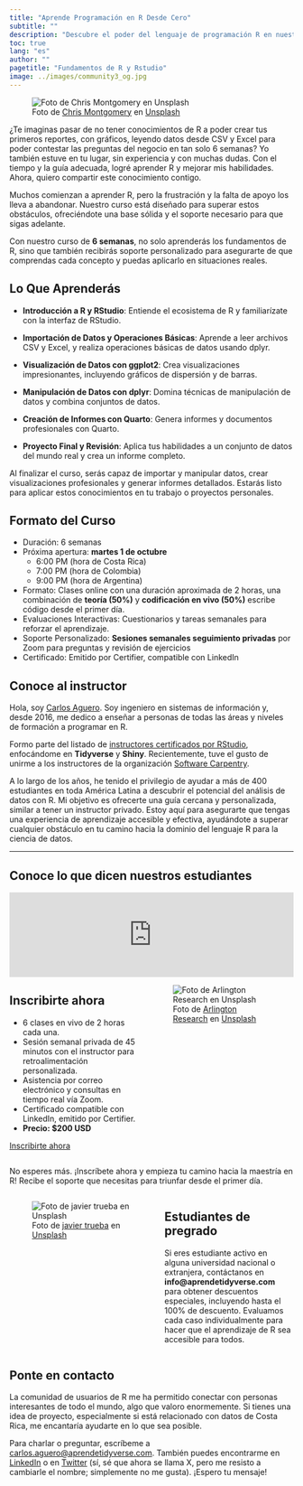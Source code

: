 ```yaml
---
title: "Aprende Programación en R Desde Cero"
subtitle: ""
description: "Descubre el poder del lenguaje de programación R en nuestro curso introductorio de 6 Semanas, diseñado para personas sin experiencia en programación."
toc: true
lang: "es"
author: ""
pagetitle: "Fundamentos de R y Rstudio"
image: ../images/community3_og.jpg
---
```


![Foto de <a href="https://unsplash.com/es/@cwmonty?utm_content=creditCopyText&utm_medium=referral&utm_source=unsplash">Chris Montgomery</a> en <a href="https://unsplash.com/es/fotos/macbook-pro-displaying-group-of-people-smgTvepind4?utm_content=creditCopyText&utm_medium=referral&utm_source=unsplash">Unsplash</a>](../images/community3_og.jpg)


¿Te imaginas pasar de no tener conocimientos de R a poder crear tus primeros reportes, con gráficos, leyendo datos desde CSV y Excel para poder contestar las preguntas del negocio en tan solo 6 semanas? Yo también estuve en tu lugar, sin experiencia y con muchas dudas. Con el tiempo y la guía adecuada, logré aprender R y mejorar mis habilidades. Ahora, quiero compartir este conocimiento contigo.


Muchos comienzan a aprender R, pero la frustración y la falta de apoyo los lleva a abandonar. Nuestro curso está diseñado para superar estos obstáculos, ofreciéndote una base sólida y el soporte necesario para que sigas adelante.

Con nuestro curso de **6 semanas**, no solo aprenderás los fundamentos de R, sino que también recibirás soporte personalizado para asegurarte de que comprendas cada concepto y puedas aplicarlo en situaciones reales.

## Lo Que Aprenderás

+	**Introducción a R y RStudio**: Entiende el ecosistema de R y familiarízate con la interfaz de RStudio.

+ **Importación de Datos y Operaciones Básicas**: Aprende a leer archivos CSV y Excel, y realiza operaciones básicas de datos usando dplyr.

+ **Visualización de Datos con ggplot2**: Crea visualizaciones impresionantes, incluyendo gráficos de dispersión y de barras.

+ **Manipulación de Datos con dplyr**: Domina técnicas de manipulación de datos y combina conjuntos de datos.

+ **Creación de Informes con Quarto**: Genera informes y documentos profesionales con Quarto.

+ **Proyecto Final y Revisión**: Aplica tus habilidades a un conjunto de datos del mundo real y crea un informe completo.

Al finalizar el curso, serás capaz de importar y manipular datos, crear visualizaciones profesionales y generar informes detallados. Estarás listo para aplicar estos conocimientos en tu trabajo o proyectos personales.

## Formato del Curso

+ Duración: 6 semanas
+ Próxima apertura: **martes 1 de octubre** 
  + 6:00 PM (hora de Costa Rica)
  + 7:00 PM (hora de Colombia)
  + 9:00 PM (hora de Argentina)
  
+ Formato: Clases online con una duración aproximada de 2 horas, una combinación de **teoría (50%)** y **codificación en vivo (50%)** escribe código desde el primer día.
+ Evaluaciones Interactivas: Cuestionarios y tareas semanales para reforzar el aprendizaje.
+ Soporte Personalizado: **Sesiones semanales seguimiento privadas** por Zoom para preguntas y revisión de ejercicios
+ Certificado: Emitido por Certifier, compatible con LinkedIn


## Conoce al instructor

Hola, soy [Carlos Aguero](https://www.linkedin.com/in/carlos-aguero-cr). Soy ingeniero en sistemas de información y, desde 2016, me dedico a enseñar a personas de todas las áreas y niveles de formación a programar en R.

Formo parte del listado de [instructores certificados por RStudio](https://education.rstudio.com/trainers/), enfocándome en **Tidyverse** y **Shiny**. Recientemente, tuve el gusto de unirme a los instructores de la organización [Software Carpentry](https://www.software-carpentry.org).

A lo largo de los años, he tenido el privilegio de ayudar a más de 400 estudiantes en toda América Latina a descubrir el potencial del análisis de datos con R. Mi objetivo es ofrecerte una guía cercana y personalizada, similar a tener un instructor privado. Estoy aquí para asegurarte que tengas una experiencia de aprendizaje accesible y efectiva, ayudándote a superar cualquier obstáculo en tu camino hacia la dominio del lenguaje R para la ciencia de datos.

---

## Conoce lo que dicen nuestros estudiantes

```{=html}
<script type="text/javascript" src="https://testimonial.to/js/iframeResizer.min.js"></script>
```
<iframe id="testimonialto-carousel-r-para-ciencia-de-datos-tag-all-light" src="https://embed-v2.testimonial.to/carousel/all/r-para-ciencia-de-datos?theme=light&amp;autoplay=off&amp;showmore=off&amp;one-row=off&amp;hideSource&amp;same-height=off&amp;tag=all&amp;arrowColor=9BA9B4" frameborder="0" scrolling="no" width="100%">

</iframe>

```{=html}
<script type="text/javascript">iFrameResize({log: false, checkOrigin: false}, '#testimonialto-carousel-r-para-ciencia-de-datos-tag-all-light');</script>
```


:::: {.columns}


::: {.column width="45%"}
## Inscribirte ahora

+ 6 clases en vivo de 2 horas cada una.
+ Sesión semanal privada de 45 minutos con el instructor para retroalimentación personalizada.
+ Asistencia por correo electrónico y consultas en tiempo real vía Zoom.
+ Certificado compatible con LinkedIn, emitido por Certifier.
+ **Precio: $200 USD**

[Inscribirte ahora]({{< var curso_ggplot2.url_pago >}}){.btn .btn-outline-primary .btn role="button"} 

:::

::: {.column width="50%"}

![Foto de <a href="https://unsplash.com/es/@arlington_research?utm_content=creditCopyText&utm_medium=referral&utm_source=unsplash">Arlington Research</a> en <a href="https://unsplash.com/es/fotos/personas-desconocidas-que-usan-la-computadora-en-interiores-nFLmPAf9dVc?utm_content=creditCopyText&utm_medium=referral&utm_source=unsplash">Unsplash</a>](../images/prof_v2.jpg)

:::
::::

No esperes más. ¡Inscríbete ahora y empieza tu camino hacia la maestría en R! Recibe el soporte que necesitas para triunfar desde el primer día.

:::: {.columns}
::: {.column width="50%"}

![Foto de <a href="https://unsplash.com/es/@javotrueba?utm_content=creditCopyText&utm_medium=referral&utm_source=unsplash">javier trueba</a> en <a href="https://unsplash.com/es/fotos/mujer-que-lleva-un-libro-de-texto-blanco-y-verde-iQPr1XkF5F0?utm_content=creditCopyText&utm_medium=referral&utm_source=unsplash">Unsplash</a>](../images/est_v2.jpg)


:::

::: {.column width="45%"}

## Estudiantes de pregrado 

Si eres estudiante activo en alguna universidad nacional o extranjera, contáctanos en **info@aprendetidyverse.com** para obtener descuentos especiales, incluyendo hasta el 100% de descuento. Evaluamos cada caso individualmente para hacer que el aprendizaje de R sea accesible para todos.

:::

::::


## Ponte en contacto

La comunidad de usuarios de R me ha permitido conectar con personas interesantes de todo el mundo, algo que valoro enormemente. Si tienes una idea de proyecto, especialmente si está relacionado con datos de Costa Rica, me encantaría ayudarte en lo que sea posible. 


Para charlar o preguntar, escríbeme a <a href="mailto:carlos.aguero@aprendetidyverse.com">carlos.aguero@aprendetidyverse.com</a>. También puedes encontrarme en [LinkedIn](https://www.linkedin.com/in/carlos-aguero-cr) o en [Twitter](https://twitter.com/dev_aguero) (sí, sé que ahora se llama X, pero me resisto a cambiarle el nombre; simplemente no me gusta). ¡Espero tu mensaje!

